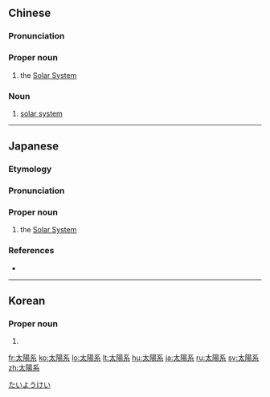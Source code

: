 {{also|太阳系}}
==Chinese==
{{zh-forms|s=太阳系|type=21|2=system}}
{{zh-wp|zh|yue}}

===Pronunciation===
{{zh-pron
|m=Tàiyángxì
|c=taai3 joeng4 hai6
|h=pfs=thai-yòng-he/thai-yòng-ne
|mn=qz,tw,xm:thài-iông-hē/zz:thài-iâng-hē
|cat=pn,n
}}

===Proper noun===
{{zh-propn}}

# {{lb|zh|astronomy}} the [[Solar System]]

===Noun===
{{zh-noun}}

# {{lb|zh|astronomy}} [[solar system]]

{{zh-cat|Sun|Celestial bodies|Systems}}

----

==Japanese==
{{wikipedia|lang=ja}}
{{ja-kanjitab|たい|よう|けい|yomi=o}}

===Etymology===
{{suffix|ja|太陽|系|tr1=taiyō|t1=[[sun]]|tr2=kei|t2=[[system]]|sort=たいようけい}}

===Pronunciation===
{{ja-pron|acc=h|acc2=3|y=ko|たいようけい}}

===Proper noun===
{{ja-pos|たいようけい|hhira=たいやうけい|proper}}

# {{lb|ja|astronomy|sort=たいようけい}} the [[Solar System]]

===References===
* {{R:Kojien}}

[[Category:ja:Sun|たいようけい]]
----

==Korean==
{{ko-hanjatab}}

===Proper noun===
{{ko-propn|hangeul=태양계|mr=T'aeyanggye|y=Thayyangkyey}}

# {{hanja form of|태양계|[[Solar System]]}}

[[fr:太陽系]]
[[ko:太陽系]]
[[lo:太陽系]]
[[lt:太陽系]]
[[hu:太陽系]]
[[ja:太陽系]]
[[ru:太陽系]]
[[sv:太陽系]]
[[zh:太陽系]]
